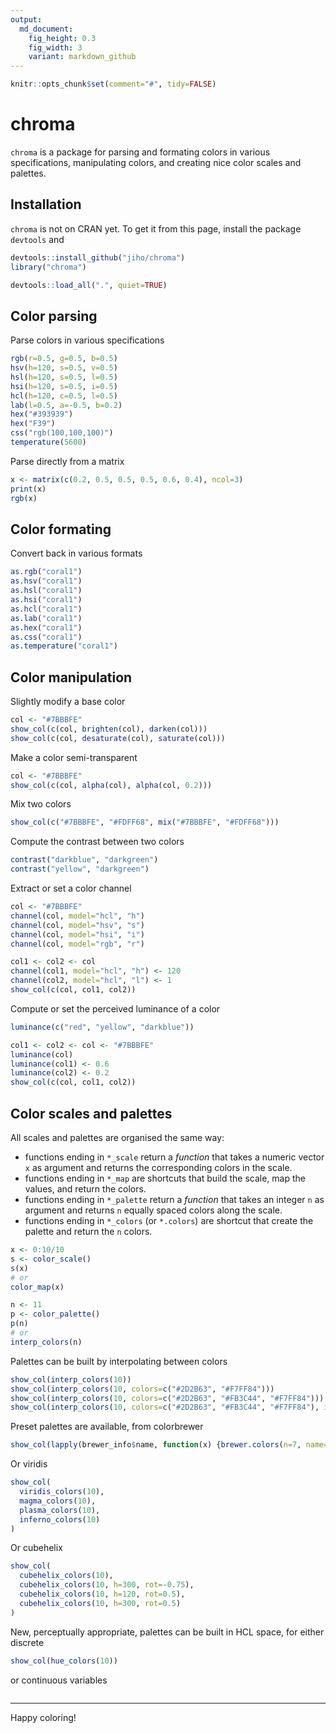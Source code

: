 ```yaml
---
output: 
  md_document:
    fig_height: 0.3
    fig_width: 3
    variant: markdown_github
---
```


```r
knitr::opts_chunk$set(comment="#", tidy=FALSE)
```
# chroma

`chroma` is a package for parsing and formating colors in various specifications, manipulating colors, and creating nice color scales and palettes.

## Installation

`chroma` is not on CRAN yet. To get it from this page, install the package `devtools` and

```r
devtools::install_github("jiho/chroma")
library("chroma")
```
```r
devtools::load_all(".", quiet=TRUE)
```

## Color parsing

Parse colors in various specifications

```r
rgb(r=0.5, g=0.5, b=0.5)
hsv(h=120, s=0.5, v=0.5)
hsl(h=120, s=0.5, l=0.5)
hsi(h=120, s=0.5, i=0.5)
hcl(h=120, c=0.5, l=0.5)
lab(l=0.5, a=-0.5, b=0.2)
hex("#393939")
hex("F39")
css("rgb(100,100,100)")
temperature(5600)
```

Parse directly from a matrix

```r
x <- matrix(c(0.2, 0.5, 0.5, 0.5, 0.6, 0.4), ncol=3)
print(x)
rgb(x)
```

## Color formating

Convert back in various formats

```r
as.rgb("coral1")
as.hsv("coral1")
as.hsl("coral1")
as.hsi("coral1")
as.hcl("coral1")
as.lab("coral1")
as.hex("coral1")
as.css("coral1")
as.temperature("coral1")
```

## Color manipulation

Slightly modify a base color

```r
col <- "#7BBBFE"
show_col(c(col, brighten(col), darken(col)))
show_col(c(col, desaturate(col), saturate(col)))
```


Make a color semi-transparent

```r
col <- "#7BBBFE"
show_col(c(col, alpha(col), alpha(col, 0.2)))
```


Mix two colors

```r
show_col(c("#7BBBFE", "#FDFF68", mix("#7BBBFE", "#FDFF68")))
```


Compute the contrast between two colors

```r
contrast("darkblue", "darkgreen")
contrast("yellow", "darkgreen")
```


Extract or set a color channel

```r
col <- "#7BBBFE"
channel(col, model="hcl", "h")
channel(col, model="hsv", "s")
channel(col, model="hsi", "i")
channel(col, model="rgb", "r")

col1 <- col2 <- col
channel(col1, model="hcl", "h") <- 120
channel(col2, model="hcl", "l") <- 1
show_col(c(col, col1, col2))
```


Compute or set the perceived luminance of a color

```r
luminance(c("red", "yellow", "darkblue"))

col1 <- col2 <- col <- "#7BBBFE"
luminance(col)
luminance(col1) <- 0.6
luminance(col2) <- 0.2
show_col(c(col, col1, col2))
```


## Color scales and palettes

All scales and palettes are organised the same way:

- functions ending in `*_scale` return a *function* that takes a numeric vector `x` as argument and returns the corresponding colors in the scale.
- functions ending in `*_map` are shortcuts that build the scale, map the values, and return the colors.
- functions ending in `*_palette` return a *function* that takes an integer `n` as argument and returns `n` equally spaced colors along the scale.
- functions ending in `*_colors` (or `*.colors`) are shortcut that create the palette and return the `n` colors.

```r
x <- 0:10/10
s <- color_scale()
s(x)
# or
color_map(x)

n <- 11
p <- color_palette()
p(n)
# or
interp_colors(n)
```


Palettes can be built by interpolating between colors

```r
show_col(interp_colors(10))
show_col(interp_colors(10, colors=c("#2D2B63", "#F7FF84")))
show_col(interp_colors(10, colors=c("#2D2B63", "#FB3C44", "#F7FF84")))
show_col(interp_colors(10, colors=c("#2D2B63", "#FB3C44", "#F7FF84"), interp="bezier"))
```


Preset palettes are available, from colorbrewer

```r
show_col(lapply(brewer_info$name, function(x) {brewer.colors(n=7, name=x)}))
```


Or viridis

```r
show_col(
  viridis_colors(10),
  magma_colors(10),
  plasma_colors(10),
  inferno_colors(10)
)
```


Or cubehelix

```r
show_col(
  cubehelix_colors(10),
  cubehelix_colors(10, h=300, rot=-0.75),
  cubehelix_colors(10, h=120, rot=0.5),
  cubehelix_colors(10, h=300, rot=0.5)
)
```


New, perceptually appropriate, palettes can be built in HCL space, for either discrete

```r
show_col(hue_colors(10))
```


or continuous variables

```r
```


---

Happy coloring!
